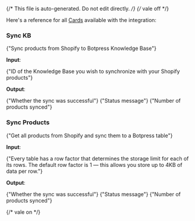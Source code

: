 {/* This file is auto-generated. Do not edit directly. */}
{/* vale off */}

Here's a reference for all [Cards](/learn/reference/cards/) available with the integration:

### Sync KB

<span>{"Sync products from Shopify to Botpress Knowledge Base"}</span>

**Input**:

<Expandable title="input fields">
  <ResponseField
    name="knowledgeBaseId"
    type="string"
    required
  >
    <span>{"ID of the Knowledge Base you wish to synchronize with your Shopify products"}</span>
  </ResponseField>
</Expandable>

**Output**:

<Expandable title="output">
  <ResponseField
    name="success"
    type="boolean"
    required
  >
    <span>{"Whether the sync was successful"}</span>
  </ResponseField>
  <ResponseField
    name="message"
    type="string"
    required
  >
    <span>{"Status message"}</span>
  </ResponseField>
  <ResponseField
    name="productsCount"
    type="number"
    required
  >
    <span>{"Number of products synced"}</span>
  </ResponseField>
</Expandable>

### Sync Products

<span>{"Get all products from Shopify and sync them to a Botpress table"}</span>

**Input**:

<Expandable title="input fields">
  <ResponseField
    name="rowStorageFactor"
    type="number"
  >
    <span>{"Every table has a row factor that determines the storage limit for each of its rows. The default row factor is 1 — this allows you store up to 4KB of data per row."}</span>
  </ResponseField>
</Expandable>

**Output**:

<Expandable title="output">
  <ResponseField
    name="success"
    type="boolean"
    required
  >
    <span>{"Whether the sync was successful"}</span>
  </ResponseField>
  <ResponseField
    name="message"
    type="string"
    required
  >
    <span>{"Status message"}</span>
  </ResponseField>
  <ResponseField
    name="productsCount"
    type="number"
    required
  >
    <span>{"Number of products synced"}</span>
  </ResponseField>
</Expandable>


{/* vale on */}